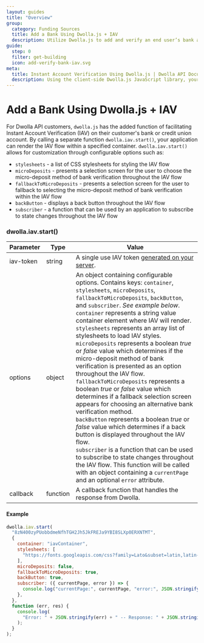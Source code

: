 ```yaml
---
layout: guides
title: "Overview"
group:
  category: Funding Sources
  title: Add a Bank Using Dwolla.js + IAV
  description: Utilize Dwolla.js to add and verify an end user’s bank account via online banking credentials. Dwolla.js is a JavaScript library used to securely submit tokenized information directly to Dwolla.
guide:
  step: 0
  filter: get-building
  icon: add-verify-bank-iav.svg
meta:
  title: Instant Account Verification Using Dwolla.js | Dwolla API Documentation
  description: Using the client-side Dwolla.js JavaScript library, your application can add and verify a customer's bank account in a matter of seconds.
---
```


# Add a Bank Using Dwolla.js + IAV

For Dwolla API customers, `dwolla.js` has the added function of facilitating Instant Account Verification (IAV) on their customer's bank or credit union account. By calling a separate function `dwolla.iav.start()`, your application can render the IAV flow within a specified container. `dwolla.iav.start()` allows for customization through configurable options such as:

- `stylesheets` - a list of CSS stylesheets for styling the IAV flow
- `microDeposits` - presents a selection screen for the user to choose the micro-deposit method of bank verification throughout the IAV flow
- `fallbackToMicroDeposits` - presents a selection screen for the user to fallback to selecting the micro-deposit method of bank verification within the IAV flow
- `backButton` - displays a back button throughout the IAV flow
- `subscriber` - a function that can be used by an application to subscribe to state changes throughout the IAV flow

### dwolla.iav.start()

| Parameter | Type     | Value                                                                                                                                                                                                                                                                                                                                                                                                                                                                                                                                                                                                                                                                                                                                                                                                                                                                                                                                                                                                                                                                                                           |
| --------- | -------- | --------------------------------------------------------------------------------------------------------------------------------------------------------------------------------------------------------------------------------------------------------------------------------------------------------------------------------------------------------------------------------------------------------------------------------------------------------------------------------------------------------------------------------------------------------------------------------------------------------------------------------------------------------------------------------------------------------------------------------------------------------------------------------------------------------------------------------------------------------------------------------------------------------------------------------------------------------------------------------------------------------------------------------------------------------------------------------------------------------------- |
| iav-token | string   | A single use IAV token [generated on your server](https://docs.dwolla.com/#generate-an-iav-token).                                                                                                                                                                                                                                                                                                                                                                                                                                                                                                                                                                                                                                                                                                                                                                                                                                                                                                                                                                                                              |
| options   | object   | An object containing configurable options. Contains keys: `container`, `stylesheets`, `microDeposits`, `fallbackToMicroDeposits`, `backButton`, and `subscriber`. _See example below_. <br /> `container` represents a string value container element where IAV will render. <br /> `stylesheets` represents an array list of stylesheets to load IAV styles. <br /> `microDeposits` represents a boolean _true_ or _false_ value which determines if the micro-deposit method of bank verification is presented as an option throughout the IAV flow. <br /> `fallbackToMicroDeposits` represents a boolean _true_ or _false_ value which determines if a fallback selection screen appears for choosing an alternative bank verification method. <br /> `backButton` represents a boolean _true_ or _false_ value which determines if a back button is displayed throughout the IAV flow. <br /> `subscriber` is a function that can be used to subscribe to state changes throughout the IAV flow. This function will be called with an object containing a `currentPage` and an optional `error` attribute. |
| callback  | function | A callback function that handles the response from Dwolla.                                                                                                                                                                                                                                                                                                                                                                                                                                                                                                                                                                                                                                                                                                                                                                                                                                                                                                                                                                                                                                                      |

#### Example

```javascript
dwolla.iav.start(
  "8zN400zyPUobbdmeNfhTGH2Jh5JkFREJa9YBI8SLXp0ERXNTMT",
  {
    container: "iavContainer",
    stylesheets: [
      "https://fonts.googleapis.com/css?family=Lato&subset=latin,latin-ext",
    ],
    microDeposits: false,
    fallbackToMicroDeposits: true,
    backButton: true,
    subscriber: ({ currentPage, error }) => {
      console.log("currentPage:", currentPage, "error:", JSON.stringify(error));
    },
  },
  function (err, res) {
    console.log(
      "Error: " + JSON.stringify(err) + " -- Response: " + JSON.stringify(res)
    );
  }
);
```
